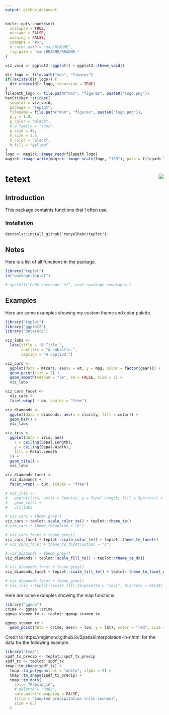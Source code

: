 ```yaml
---
output: github_document
---
```


```r
knitr::opts_chunk$set(
  collapse = TRUE,
  message = FALSE,
  warning = FALSE,
  comment = "#>",
  # cache.path = "man/README",
  fig.path = "man/README/README-"
)
```

```r
viz_void <- ggplot2::ggplot() + ggplot2::theme_void()

dir_logo <- file.path("man", "figures")
if(!exists(dir_logo)) {
  dir.create(dir_logo, recursive = TRUE)
}
filepath_logo <- file.path("man", "figures", paste0("logo.png"))
hexSticker::sticker(
  subplot = viz_void,
  package = "teplot",
  filename = file.path("man", "figures", paste0("logo.png")),
  p_y = 1.0,
  p_color = "black",
  # p_family = "sans",
  p_size = 40,
  h_size = 1.5,
  h_color = "black",
  h_fill = "yellow"
)
logo <- magick::image_read(filepath_logo)
magick::image_write(magick::image_scale(logo, "120"), path = filepath_logo)
```

# tetext <img src="man/figures/logo.png" align="right"/>

##  Introduction

This package containts functions that I often use.

### Installation

`devtools::install_github("tonyelhabr/teplot")`.

## Notes

Here is a list of all functions in the package.

```r
library("teplot")
ls("package:teplot")
```

```r
# sprintf("Code coverage: %f", covr::package_coverage())
```

## Examples

Here are some examples showing my custom theme and color palette.

```r
library("teplot")
library("ggplot2")
library("datasets")

viz_labs <-
  labs(title = "A Title.",
       subtitle = "A subtitle.",
       caption = "A caption.")

viz_cars <-
  ggplot(data = mtcars, aes(x = wt, y = mpg, color = factor(gear))) +
  geom_point(size = 2) +
  geom_smooth(method = "lm", se = FALSE, size = 2) +
  viz_labs

viz_cars_facet <-
  viz_cars +
  facet_wrap( ~ am, scales = "free")

viz_diamonds <-
  ggplot(data = diamonds, aes(x = clarity, fill = color)) +
  geom_bar() +
  viz_labs

viz_iris <-
  ggplot(data = iris, aes(
    x = ceiling(Sepal.Length),
    y = ceiling(Sepal.Width),
    fill = Petal.Length
  )) +
  geom_tile() +
  viz_labs

viz_diamonds_facet <-
  viz_diamonds +
  facet_wrap( ~ cut, scales = "free")

# viz_iris <-
#   ggplot(iris, aes(x = Species, y = Sepal.Length, fill = Species)) +
#   geom_col() +
#   viz_labs

# viz_cars + theme_grey()
viz_cars + teplot::scale_color_te() + teplot::theme_te()
# viz_cars + theme_te(option = "b")

# viz_cars_facet + theme_grey()
viz_cars_facet + teplot::scale_color_te() + teplot::theme_te_facet()
# viz_cars_facet + theme_te_facet(option = "b")

# viz_diamonds + theme_grey()
viz_diamonds + teplot::scale_fill_te() + teplot::theme_te_dx()

# viz_diamonds_facet + theme_grey()
viz_diamonds_facet + teplot::scale_fill_te() + teplot::theme_te_facet_dx()

# viz_diamonds_facet + theme_grey()
# viz_iris + teplot::scale_fill_te(palette = "cool", discrete = FALSE) + teplot::theme_te()
```

Here are some examples showing the map functions.

```r
library("ggmap")
crime <- ggmap::crime
ggmap_stamen_tx <- teplot::ggmap_stamen_tx

ggmap_stamen_tx +
  geom_point(data = crime, aes(x = lon, y = lat), color = "red", size = 1)

```

Credit to https://mgimond.github.io/Spatial/interpolation-in-r.html for the data for the following example.

```r
library("tmap")
spdf_tx_precip <- teplot::spdf_tx_precip
spdf_tx <- teplot::spdf_tx
tmap::tm_shape(spdf_tx) +
  tmap::tm_polygons(col = "white", alpha = 0) +
  tmap::tm_shape(spdf_tx_precip) +
  tmap::tm_dots(
    col = "Precip_in",
    # palette = "RdBu",
    auto.palette.mapping = FALSE,
    title = "Sampled precipitation \n(in inches)",
    size = 0.7
  )
```

